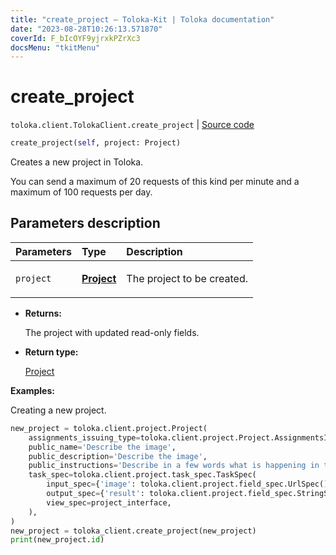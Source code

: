 ```yaml
---
title: "create_project — Toloka-Kit | Toloka documentation"
date: "2023-08-28T10:26:13.571870"
coverId: F_bIcOYF9yjrxkPZrXc3
docsMenu: "tkitMenu"
---
```


# create_project

`toloka.client.TolokaClient.create_project` | [Source code](https://github.com/Toloka/toloka-kit/blob/v1.2.1/src/client/__init__.py#L1193)

```python
create_project(self, project: Project)
```

Creates a new project in Toloka.

You can send a maximum of 20 requests of this kind per minute and a maximum of 100 requests per day.

## Parameters description

| Parameters | Type | Description |
| :----------| :----| :-----------|
`project`|**[Project](/docs/toloka-kit/reference/toloka.client.project.Project)**|<p>The project to be created.</p>

* **Returns:**

  The project with updated read-only fields.

* **Return type:**

  [Project](/docs/toloka-kit/reference/toloka.client.project.Project)

**Examples:**

Creating a new project.

```python
new_project = toloka.client.project.Project(
    assignments_issuing_type=toloka.client.project.Project.AssignmentsIssuingType.AUTOMATED,
    public_name='Describe the image',
    public_description='Describe the image',
    public_instructions='Describe in a few words what is happening in the image.',
    task_spec=toloka.client.project.task_spec.TaskSpec(
        input_spec={'image': toloka.client.project.field_spec.UrlSpec()},
        output_spec={'result': toloka.client.project.field_spec.StringSpec()},
        view_spec=project_interface,
    ),
)
new_project = toloka_client.create_project(new_project)
print(new_project.id)
```